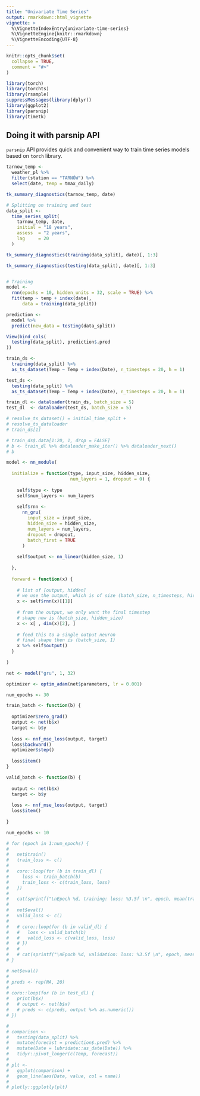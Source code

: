 ```yaml
---
title: "Univariate Time Series"
output: rmarkdown::html_vignette
vignette: >
  %\VignetteIndexEntry{univariate-time-series}
  %\VignetteEngine{knitr::rmarkdown}
  %\VignetteEncoding{UTF-8}
---
```


```r
knitr::opts_chunk$set(
  collapse = TRUE,
  comment = "#>"
)
```

```r
library(torch)
library(torchts)
library(rsample)
suppressMessages(library(dplyr))
library(ggplot2)
library(parsnip)
library(timetk)
```

## Doing it with parsnip API

`parsnip` API provides quick and convenient way to train time series models based on `torch` library.

```r
tarnow_temp <- 
  weather_pl %>% 
  filter(station == "TARNÓW") %>% 
  select(date, temp = tmax_daily)

tk_summary_diagnostics(tarnow_temp, date)

# Splitting on training and test
data_split <- 
  time_series_split(
    tarnow_temp, date, 
    initial = "18 years",
    assess  = "2 years", 
    lag     = 20
  )

tk_summary_diagnostics(training(data_split), date)[, 1:3]

tk_summary_diagnostics(testing(data_split), date)[, 1:3]



```

```r
# Training 
model <- 
  rnn(epochs = 10, hidden_units = 32, scale = TRUE) %>% 
  fit(temp ~ temp + index(date), 
      data = training(data_split))

prediction <-
  model %>%
  predict(new_data = testing(data_split))

View(bind_cols(
  testing(data_split), prediction$.pred
))
```


```r
train_ds <- 
  training(data_split) %>% 
  as_ts_dataset(Temp ~ Temp + index(Date), n_timesteps = 20, h = 1)

test_ds <- 
  testing(data_split) %>% 
  as_ts_dataset(Temp ~ Temp + index(Date), n_timesteps = 20, h = 1)

train_dl <- dataloader(train_ds, batch_size = 5)
test_dl  <- dataloader(test_ds, batch_size = 5)
```


```r
# resolve_ts_dataset() = initial_time_split + 
# resolve_ts_dataloader
# train_ds[1]

# train_ds$.data[1:20, 1, drop = FALSE]
# b <- train_dl %>% dataloader_make_iter() %>% dataloader_next()
# b
```

```r
model <- nn_module(
  
  initialize = function(type, input_size, hidden_size, 
                        num_layers = 1, dropout = 0) {
    
    self$type <- type
    self$num_layers <- num_layers
    
    self$rnn <-
      nn_gru(
        input_size = input_size,
        hidden_size = hidden_size,
        num_layers = num_layers,
        dropout = dropout,
        batch_first = TRUE
      )
   
    self$output <- nn_linear(hidden_size, 1)
    
  },
  
  forward = function(x) {
    
    # list of [output, hidden]
    # we use the output, which is of size (batch_size, n_timesteps, hidden_size)
    x <- self$rnn(x)[[1]]
    
    # from the output, we only want the final timestep
    # shape now is (batch_size, hidden_size)
    x <- x[ , dim(x)[2], ]
    
    # feed this to a single output neuron
    # final shape then is (batch_size, 1)
    x %>% self$output() 
  }
  
)

net <- model("gru", 1, 32)
```

```r
optimizer <- optim_adam(net$parameters, lr = 0.001)

num_epochs <- 30

train_batch <- function(b) {
  
  optimizer$zero_grad()
  output <- net(b$x)
  target <- b$y
  
  loss <- nnf_mse_loss(output, target)
  loss$backward()
  optimizer$step()
  
  loss$item()
}

valid_batch <- function(b) {
  
  output <- net(b$x)
  target <- b$y
  
  loss <- nnf_mse_loss(output, target)
  loss$item()
  
}

num_epochs <- 10 

# for (epoch in 1:num_epochs) {
#   
#   net$train()
#   train_loss <- c()
#   
#   coro::loop(for (b in train_dl) {
#     loss <- train_batch(b)
#     train_loss <- c(train_loss, loss)
#   })
#   
#   cat(sprintf("\nEpoch %d, training: loss: %3.5f \n", epoch, mean(train_loss)))
#   
#   net$eval()
#   valid_loss <- c()
#   
#   # coro::loop(for (b in valid_dl) {
#   #   loss <- valid_batch(b)
#   #   valid_loss <- c(valid_loss, loss)
#   # })
#   # 
#   # cat(sprintf("\nEpoch %d, validation: loss: %3.5f \n", epoch, mean(valid_loss)))
# }

```

```r
# net$eval()
# 
# preds <- rep(NA, 20)
# 
# coro::loop(for (b in test_dl) {
#   print(b$x)
#   # output <- net(b$x)
#   # preds <- c(preds, output %>% as.numeric())
# })

```

```r
# 
# comparison <-
#   testing(data_split) %>%
#   mutate(forecast = prediction$.pred) %>%
#   mutate(Date = lubridate::as_date(Date)) %>%
#   tidyr::pivot_longer(c(Temp, forecast))
# 
# plt <-
#   ggplot(comparison) +
#   geom_line(aes(Date, value, col = name))
# 
# plotly::ggplotly(plt)

```

